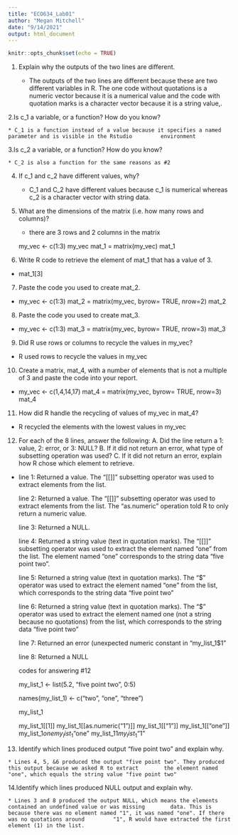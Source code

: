 ```yaml
---
title: "ECO634_Lab01"
author: "Megan Mitchell"
date: "9/14/2021"
output: html_document
---
```


```r
knitr::opts_chunk$set(echo = TRUE)
```

1.  Explain why the outputs of the two lines are different.

    * The outputs of the two lines are different because these are two different variables in R. The one code              without quotations is a numeric vector because it is a numerical value and the code with quotation marks is a         character vector because it is a string value,. 


2.Is c_1 a variable, or a function? How do you know?

    * C_1 is a function instead of a value because it specifies a named parameter and is visible in the Rstudio         environment 


3.Is c_2 a variable, or a function? How do you know?

    * C_2 is also a function for the same reasons as #2
  

4. If c_1 and c_2 have different values, why?


   * C_1 and C_2 have different values because c_1 is numerical whereas c_2 is a character vector with string data.


5. What are the dimensions of the matrix (i.e. how many rows and columns)?


   * there are 3 rows and 2 columns in the matrix

    my_vec <- c(1:3)
    my_vec
    mat_1 = matrix(my_vec)
    mat_1
  

6. Write R code to retrieve the element of mat_1 that has a value of 3.


  * mat_1[3]
  

7. Paste the code you used to create mat_2.


  * my_vec <- c(1:3)
  mat_2 = matrix(my_vec, byrow= TRUE, nrow=2)
  mat_2


8. Paste the code you used to create mat_3.


  * my_vec <- c(1:3)
    mat_3 = matrix(my_vec, byrow= TRUE, nrow=3)
    mat_3


9. Did R use rows or columns to recycle the values in my_vec?


  * R used rows to recycle the values in my_vec


10. Create a matrix, mat_4, with a number of elements that is not a multiple of 3 and paste the code into your report.


  * my_vec <- c(1,4,14,17)
    mat_4 = matrix(my_vec, byrow= TRUE, nrow=3)
    mat_4


11.  How did R handle the recycling of values of my_vec in mat_4?


  * R recycled the elements with the lowest values in my_vec 


12. For each of the 8 lines, answer the following: A. Did the line return a 1: value, 2: error, or 3: NULL? B. If it did not return an error, what type of subsetting operation was used? C. If it did not return an error, explain how R chose which element to retrieve.


  * line 1: Returned a value. The "[[]]" subsetting operator was used to extract elements from the list. 

    line 2: Returned a value. The "[[]]" subsetting operator was used to extract elements from the list.                The "as.numeric" operation told R to only return a numeric value.

    line 3: Returned a NULL.

    line 4: Returned a string value (text in quotation marks). The "[[]]" subsetting operator was used to extract         the element named "one" from the list. The element named "one" corresponds to the string data "five point         two". 

    line 5: Returned a string value (text in quotation marks). The "$" operator was used to extract the element         named "one" from the list, which corresponds to the string data "five point two"

    line 6:  Returned a string value (text in quotation marks). The "$" operator was used to extract the element        named one (not a string because no quotations) from the list, which corresponds to the string data "five point        two"

    line 7: Returned an error (unexpected numeric constant in "my_list_1$1"

    line 8: Returned a NULL
  
    codes for answering #12

    my_list_1 <- list(5.2, "five point two", 0:5)
   
    names(my_list_1) <- c("two", "one", "three")
   
    my_list_1

    my_list_1[[1]]
    my_list_1[[as.numeric("1")]]
    my_list_1[["1"]]
    my_list_1[["one"]]
    my_list_1$one
    my_list_1$"one"
    my_list_1$1
    my_list_1$"1"


13.  Identify which lines produced output "five point two" and explain why.


    * Lines 4, 5, &6 produced the output "five point two". They produced this output because we asked R to extract        the element named "one", which equals the string value "five point two"


14.Identify which lines produced NULL output and explain why.

    * Lines 3 and 8 produced the output NULL, which means the elements contained an undefined value or was missing        data. This is because there was no element named "1", it was named "one". If there was no quotations around         "1", R would have extracted the first element (1) in the list.

   






